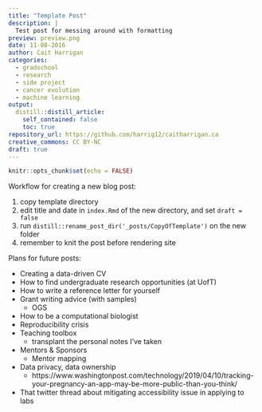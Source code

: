 ```yaml
---
title: "Template Post"
description: |
  Test post for messing around with formatting
preview: preview.png
date: 11-08-2016
author: Cait Harrigan
categories:
  - gradschool
  - research
  - side project
  - cancer evolution
  - machine learning
output: 
  distill::distill_article:
    self_contained: false
    toc: true
repository_url: https://github.com/harrig12/caitharrigan.ca
creative_commons: CC BY-NC
draft: true
---
```


```r
knitr::opts_chunk$set(echo = FALSE)
```


Workflow for creating a new blog post:

1. copy template directory
2. edit title and date in `index.Rmd` of the new directory, and set `draft = false`
3. run `distill::rename_post_dir('_posts/CopyOfTemplate')` on the new folder
4. remember to knit the post before rendering site

Plans for future posts:

+ Creating a data-driven CV
+ How to find undergraduate research opportunities (at UofT)
+ How to write a reference letter for yourself
+ Grant writing advice (with samples)
  + OGS
+ How to be a computational biologist
+ Reproducibility crisis
+ Teaching toolbox
  + transplant the personal notes I've taken
+ Mentors & Sponsors
  + Mentor mapping
+ Data privacy, data ownership
  + https://www.washingtonpost.com/technology/2019/04/10/tracking-your-pregnancy-an-app-may-be-more-public-than-you-think/ 
+ That twitter thread about mitigating accessibility issue in applying to labs





